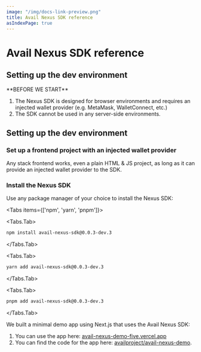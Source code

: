 ```yaml
---
image: "/img/docs-link-preview.png"
title: Avail Nexus SDK reference
asIndexPage: true
---
```



# Avail Nexus SDK reference

## Setting up the dev environment

<Callout type="info">
**BEFORE WE START**

1. The Nexus SDK is designed for browser environments and requires an injected wallet provider (e.g. MetaMask, WalletConnect, etc.)
2. The SDK cannot be used in any server-side environments.
</Callout>

## Setting up the dev environment

<Steps>

### Set up a frontend project with an injected wallet provider

Any stack frontend works, even a plain HTML & JS project, as long as it can provide an injected wallet provider to the SDK.


### Install the Nexus SDK

Use any package manager of your choice to install the Nexus SDK:

<Tabs items={['npm', 'yarn', 'pnpm']}>

<Tabs.Tab>
```bash filename="Terminal"
npm install avail-nexus-sdk@0.0.3-dev.3
```
</Tabs.Tab>


<Tabs.Tab>
```bash filename="Terminal"
yarn add avail-nexus-sdk@0.0.3-dev.3
```
</Tabs.Tab>


<Tabs.Tab>
```bash  filename="Terminal"
pnpm add avail-nexus-sdk@0.0.3-dev.3
```
</Tabs.Tab>

</Tabs>

<Callout type="info">
We built a minimal demo app using Next.js that uses the Avail Nexus SDK:

1. You can use the app here: [avail-nexus-demo-five.vercel.app](https://avail-nexus-demo-five.vercel.app/)
2. You can find the code for the app here: [availproject/avail-nexus-demo](https://github.com/availproject/avail-nexus-demo).
</Callout>

</Steps>

